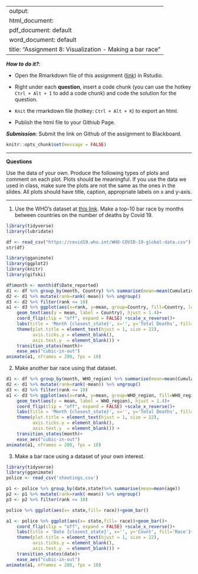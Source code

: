 
---
output: 
  html_document:
  pdf_document: default
  word_document: default
title: "Assignment 8: Visualization - Making a bar race"
---

***How to do it?***: 

- Open the Rmarkdown file of this assignment ([link](fa2020_assignment8.Rmd)) in Rstudio. 

- Right under each **question**, insert  a code chunk (you can use the hotkey `Ctrl + Alt + I` to add a code chunk) and code the solution for the question. 

- `Knit` the rmarkdown file (hotkey: `Ctrl + Alt + K`) to export an html.  

-  Publish the html file to your Githiub Page. 

***Submission***: Submit the link on Github of the assignment to Blackboard.

```r
knitr::opts_chunk$set(message = FALSE)
```



-------

**Questions**

Use the data of your own.  Produce the following types of plots and comment on each plot. Plots should be meaningful. If you use the data we used in class, make sure the plots are not the same as the ones in the slides. All plots should have title, caption, appropriate labels on x and y-axis. 

-------

1. Use the WHO's dataset at [this link](https://covid19.who.int/WHO-COVID-19-global-data.csv). Make a top-10 bar race by months between countries on the number of deaths by Covid 19.  
```r
library(tidyverse)
library(lubridate)

df <- read_csv("https://covid19.who.int/WHO-COVID-19-global-data.csv")
str(df)
```

```r
library(gganimate)
library(ggplot2)
library(knitr)
library(gifski)

df$month <- month(df$Date_reported)
d1 <- df %>% group_by(month, Country) %>% summarise(mean=mean(Cumulative_deaths))
d2 <- d1 %>% mutate(rank=rank(-mean)) %>% ungroup()
d3 <- d2 %>% filter(rank <= 10)
a1 <- d3 %>% ggplot(aes(x=rank, y=mean, group=Country, fill=Country, label=Country)) + geom_col()+
    geom_text(aes(y = mean, label = Country), hjust = 1.4)+ 
    coord_flip(clip = "off", expand = FALSE) +scale_x_reverse()+
    labs(title = 'Month {closest_state}', x='', y='Total Deaths', fill='Country')+
    theme(plot.title = element_text(hjust = 1, size = 22),
          axis.ticks.y = element_blank(),
          axis.text.y  = element_blank()) + 
    transition_states(month)+
    ease_aes("cubic-in-out")
animate(a1, nframes = 200, fps = 10)
```


2. Make another bar race using that dataset.  
```r

d1 <- df %>% group_by(month, WHO_region) %>% summarise(mean=mean(Cumulative_cases))
d2 <- d1 %>% mutate(rank=rank(-mean)) %>% ungroup()
d3 <- d2 %>% filter(rank <= 10)
a1 <- d3 %>% ggplot(aes(x=rank, y=mean, group=WHO_region, fill=WHO_region, label=WHO_region)) + geom_col()+
    geom_text(aes(y = mean, label = WHO_region), hjust = 1.4)+ 
    coord_flip(clip = "off", expand = FALSE) +scale_x_reverse()+
    labs(title = 'Month {closest_state}', x='', y='Total Deaths', fill='WHO_region')+
    theme(plot.title = element_text(hjust = 1, size = 22),
          axis.ticks.y = element_blank(),
          axis.text.y  = element_blank()) + 
    transition_states(month)+
    ease_aes("cubic-in-out")
animate(a1, nframes = 200, fps = 10)
```


3. Make a bar race using a dataset of your own interest. 
```r
library(tidyverse)
library(gganimate)
police <- read_csv('shootings.csv')
```
```r
p1 <- police %>% group_by(date,state)%>% summarise(mean=mean(age))
p2 <- p1 %>% mutate(rank=rank(-mean)) %>% ungroup()
p3 <- p2 %>% filter(rank <= 10)
```
```r
police %>% ggplot(aes(x= state,fill= race))+geom_bar()
```

```r
a1 <- police %>% ggplot(aes(x= state,fill= race))+geom_bar()+
    coord_flip(clip = "off", expand = FALSE) +scale_x_reverse()+
    labs(title = 'Date {closest_state}', x='', y='Count', fill='Race')+
    theme(plot.title = element_text(hjust = 1, size = 22),
          axis.ticks.y = element_blank(),
          axis.text.y  = element_blank()) + 
    transition_states(date)+
    ease_aes("cubic-in-out")
animate(a1, nframes = 200, fps = 10)
```

